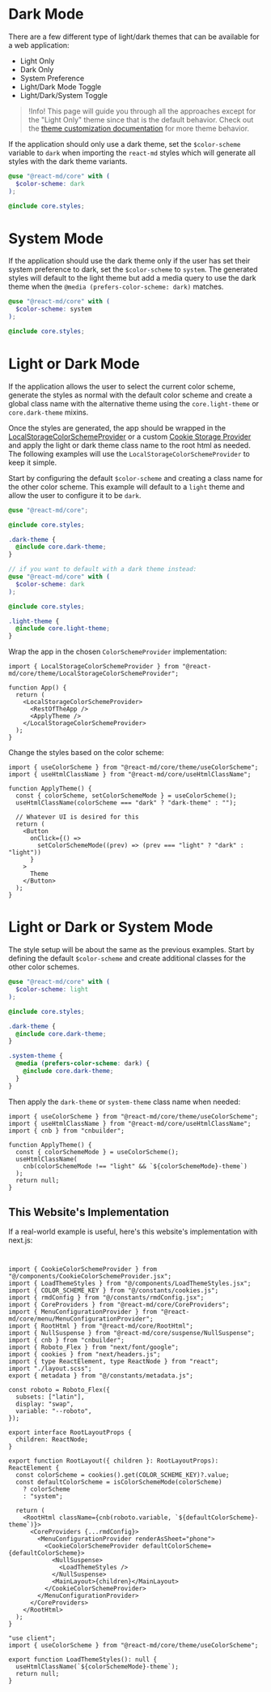 # Dark Mode

There are a few different type of light/dark themes that can be available for a
web application:

- Light Only
- Dark Only
- System Preference
- Light/Dark Mode Toggle
- Light/Dark/System Toggle

> !Info! This page will guide you through all the approaches except for the
> "Light Only" theme since that is the default behavior. Check out the
> [theme customization documentation](./theme) for more theme behavior.

If the application should only use a dark theme, set the `$color-scheme`
variable to `dark` when importing the `react-md` styles which will generate all
styles with the dark theme variants.

```scss
@use "@react-md/core" with (
  $color-scheme: dark
);

@include core.styles;
```

# System Mode

If the application should use the dark theme only if the user has set their
system preference to dark, set the `$color-scheme` to `system`. The generated
styles will default to the light theme but add a media query to use the dark
theme when the `@media (prefers-color-scheme: dark)` matches.

```scss
@use "@react-md/core" with (
  $color-scheme: system
);

@include core.styles;
```

# Light or Dark Mode

If the application allows the user to select the current color scheme, generate
the styles as normal with the default color scheme and create a global class
name with the alternative theme using the `core.light-theme` or
`core.dark-theme` mixins.

Once the styles are generated, the app should be wrapped in the
[LocalStorageColorSchemeProvider](/components/color-scheme-provider#local-storage-example)
or a custom
[Cookie Storage Provider](/components/color-scheme-provider#cookie-storage-example)
and apply the light or dark theme class name to the root html as needed. The
following examples will use the `LocalStorageColorSchemeProvider` to keep it simple.

Start by configuring the default `$color-scheme` and creating a class name for
the other color scheme. This example will default to a `light` theme and allow
the user to configure it to be `dark`.

```scss
@use "@react-md/core";

@include core.styles;

.dark-theme {
  @include core.dark-theme;
}

// if you want to default with a dark theme instead:
@use "@react-md/core" with (
  $color-scheme: dark
);

@include core.styles;

.light-theme {
  @include core.light-theme;
}
```

Wrap the app in the chosen `ColorSchemeProvider` implementation:

```tsx
import { LocalStorageColorSchemeProvider } from "@react-md/core/theme/LocalStorageColorSchemeProvider";

function App() {
  return (
    <LocalStorageColorSchemeProvider>
      <RestOfTheApp />
      <ApplyTheme />
    </LocalStorageColorSchemeProvider>
  );
}
```

Change the styles based on the color scheme:

```tsx
import { useColorScheme } from "@react-md/core/theme/useColorScheme";
import { useHtmlClassName } from "@react-md/core/useHtmlClassName";

function ApplyTheme() {
  const { colorScheme, setColorSchemeMode } = useColorScheme();
  useHtmlClassName(colorScheme === "dark" ? "dark-theme" : "");

  // Whatever UI is desired for this
  return (
    <Button
      onClick={() =>
        setColorSchemeMode((prev) => (prev === "light" ? "dark" : "light"))
      }
    >
      Theme
    </Button>
  );
}
```

# Light or Dark or System Mode

The style setup will be about the same as the previous examples. Start by
defining the default `$color-scheme` and create additional classes for the
other color schemes.

```scss
@use "@react-md/core" with (
  $color-scheme: light
);

@include core.styles;

.dark-theme {
  @include core.dark-theme;
}

.system-theme {
  @media (prefers-color-scheme: dark) {
    @include core.dark-theme;
  }
}
```

Then apply the `dark-theme` or `system-theme` class name when needed:

```tsx
import { useColorScheme } from "@react-md/core/theme/useColorScheme";
import { useHtmlClassName } from "@react-md/core/useHtmlClassName";
import { cnb } from "cnbuilder";

function ApplyTheme() {
  const { colorSchemeMode } = useColorScheme();
  useHtmlClassName(
    cnb(colorSchemeMode !== "light" && `${colorSchemeMode}-theme`)
  );
  return null;
}
```

## This Website's Implementation

If a real-world example is useful, here's this website's implementation
with next.js:

```import source="@/components/CookieColorSchemeProvider.tsx" fileName="src/components/CookieColorSchemeProvider.tsx"

```

```import source="@/utils/clientCookies.ts" fileName="src/utils/clientCookies.ts"

```

```tsx fileName="src/components/RootLayout.tsx"
import { CookieColorSchemeProvider } from "@/components/CookieColorSchemeProvider.jsx";
import { LoadThemeStyles } from "@/components/LoadThemeStyles.jsx";
import { COLOR_SCHEME_KEY } from "@/constants/cookies.js";
import { rmdConfig } from "@/constants/rmdConfig.jsx";
import { CoreProviders } from "@react-md/core/CoreProviders";
import { MenuConfigurationProvider } from "@react-md/core/menu/MenuConfigurationProvider";
import { RootHtml } from "@react-md/core/RootHtml";
import { NullSuspense } from "@react-md/core/suspense/NullSuspense";
import { cnb } from "cnbuilder";
import { Roboto_Flex } from "next/font/google";
import { cookies } from "next/headers.js";
import { type ReactElement, type ReactNode } from "react";
import "./layout.scss";
export { metadata } from "@/constants/metadata.js";

const roboto = Roboto_Flex({
  subsets: ["latin"],
  display: "swap",
  variable: "--roboto",
});

export interface RootLayoutProps {
  children: ReactNode;
}

export function RootLayout({ children }: RootLayoutProps): ReactElement {
  const colorScheme = cookies().get(COLOR_SCHEME_KEY)?.value;
  const defaultColorScheme = isColorSchemeMode(colorScheme)
    ? colorScheme
    : "system";

  return (
    <RootHtml className={cnb(roboto.variable, `${defaultColorScheme}-theme`)}>
      <CoreProviders {...rmdConfig}>
        <MenuConfigurationProvider renderAsSheet="phone">
          <CookieColorSchemeProvider defaultColorScheme={defaultColorScheme}>
            <NullSuspense>
              <LoadThemeStyles />
            </NullSuspense>
            <MainLayout>{children}</MainLayout>
          </CookieColorSchemeProvider>
        </MenuConfigurationProvider>
      </CoreProviders>
    </RootHtml>
  );
}
```

```tsx fileName="src/components/LoadThemeStyles.tsx"
"use client";
import { useColorScheme } from "@react-md/core/theme/useColorScheme";

export function LoadThemeStyles(): null {
  useHtmlClassName(`${colorSchemeMode}-theme`);
  return null;
}
```
